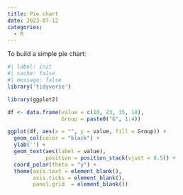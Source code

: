 ```yaml
---
title: Pie chart
date: 2023-07-12
categories:
  - R
---
```


To build a simple pie chart:
```r
#| label: init
#| cache: false
#| message: false
library('tidyverse')

library(ggplot2)

df <- data.frame(value = c(10, 23, 15, 18),
                 Group = paste0("G", 1:4))

ggplot(df, aes(x = "", y = value, fill = Group)) +
  geom_col(color = "black") +
  ylab('') + 
  geom_text(aes(label = value),
            position = position_stack(vjust = 0.5)) +
  coord_polar(theta = "y") + 
  theme(axis.text = element_blank(),
        axis.ticks = element_blank(),
        panel.grid  = element_blank())
```
